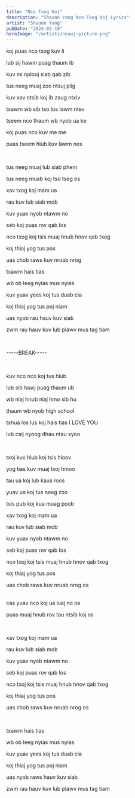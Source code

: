 ```yaml
---
title: "Nco Txog Koj"
description: "Shaunn Yang Nco Txog Koj Lyrics"
artist: "Shaunn Yang"
pubDate: "2024-03-19"
heroImage: "/artists/nkauj-picture.png"
---
```


koj puas nco txog kuv li

lub sij hawm puag thaum ib

kuv mi nplooj siab qab zib

tus neeg muaj zoo ntsuj plig

kuv xav ntsib koj ib zaug ntxiv

txawm wb sib tso los lawm ntev

tseem nco thaum wb nyob ua ke

koj puas nco kuv me me

puas tseem hlub kuv lawm nes

<br />

tus neeg muaj lub siab phem

tus neeg muab koj tso tseg es

xav txog koj mam ua

rau kuv lub siab mob

kuv yuav nyob ntawm no

seb koj puas rov qab los

nco txog koj tsis muaj hnub hnov qab txog

koj thiaj yog tus pos

uas chob raws kuv nruab nrog

txawm hais tias

wb ob leeg nyias mus nyias

kuv yuav yees koj tus duab cia

koj thiaj yog tus poj niam

uas nyob rau hauv kuv siab

zwm rau hauv kuv lub plawv mus tag tiam

<br />

-----BREAK-----

<br />

kuv nco nco koj tus hlub

lub sib hawj puag thaum ub

wb niaj hnub niaj hmo sib hu

thaum wb nyob high school

txhua los lus koj hais tias I LOVE YOU

lub caij nyoog dhau ntau xyoo

<br />

txoj kuv hlub koj tsis hloov

yog tias kuv muaj txoj hmoo

tau ua koj lub kaus roos

yuav ua koj tus neeg zoo

tsis pub koj kua muag poob

xav txog koj mam ua

rau kuv lub siab mob

kuv yuav nyob ntawm no

seb koj puas rov qab los

nco txoj koj tsis muaj hnub hnov qab txog

koj thiaj yog tus pos

uas chob raws kuv nruab nrog os

<br />
cas yuav nco koj ua luaj no os

puas muaj hnub rov tau ntsib koj os

<br />

xav txog koj mam ua

rau kuv lub siab mob

kuv yuav nyob ntawm no

seb koj puas rov qab los

nco txoj koj tsis muaj hnub hnov qab txog

koj thiaj yog tus pos

uas chob raws kuv nruab nrog os

<br />

txawm hais tias

wb ob leeg nyias mus nyias

kuv yuav yees koj tus duab cia

koj thiaj yog tus poj niam

uas nyob raws hauv kuv siab

zwm rau hauv kuv lub plawv mus tag tiam

